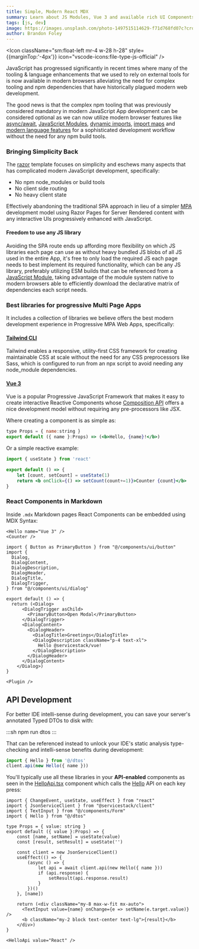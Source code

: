 ```yaml
---
title: Simple, Modern React MDX
summary: Learn about JS Modules, Vue 3 and available rich UI Components
tags: [js, dev]
image: https://images.unsplash.com/photo-1497515114629-f71d768fd07c?crop=entropy&fit=crop&h=1000&w=2000
author: Brandon Foley
---
```



<Icon className="sm:float-left mr-4 w-28 h-28" style={{marginTop:'-4px'}} icon="vscode-icons:file-type-js-official" />

JavaScript has progressed significantly in recent times where many of the tooling & language enhancements
that we used to rely on external tools for is now available in modern browsers alleviating the need for
complex tooling and npm dependencies that have historically plagued modern web development.

The good news is that the complex npm tooling that was previously considered mandatory in modern JavaScript App
development can be considered optional as we can now utilize modern browser features like
[async/await](https://developer.mozilla.org/en-US/docs/Web/JavaScript/Reference/Statements/async_function),
[JavaScript Modules](https://developer.mozilla.org/en-US/docs/Web/JavaScript/Guide/Modules),
[dynamic imports](https://developer.mozilla.org/en-US/docs/Web/JavaScript/Reference/Operators/import),
[import maps](https://developer.mozilla.org/en-US/docs/Web/HTML/Element/script/type/importmap)
and [modern language features](https://developer.mozilla.org/en-US/docs/Web/JavaScript/Guide) for a
sophisticated development workflow without the need for any npm build tools.

### Bringing Simplicity Back

The [razor](https://github.com/NetCoreTemplates/razor) template focuses on simplicity and eschews many aspects that has
complicated modern JavaScript development,
specifically:

- No npm node_modules or build tools
- No client side routing
- No heavy client state

Effectively abandoning the traditional SPA approach in lieu of a simpler [MPA](https://docs.astro.build/en/concepts/mpa-vs-spa/)
development model using Razor Pages for Server Rendered content with any interactive UIs progressively enhanced with JavaScript.

#### Freedom to use any JS library

Avoiding the SPA route ends up affording more flexibility on which JS libraries each page can use as without heavy bundled JS
blobs of all JS used in the entire App, it's free to only load the required JS each page needs to best implement its
required functionality, which can be any JS library, preferably utilizing ESM builds that can be referenced from a
[JavaScript Module](https://developer.mozilla.org/en-US/docs/Web/JavaScript/Guide/Modules), taking advantage of the module system
native to modern browsers able to efficiently download the declarative matrix of dependencies each script needs.

### Best libraries for progressive Multi Page Apps

It includes a collection of libraries we believe offers the best modern development experience in Progressive
MPA Web Apps, specifically:

#### [Tailwind CLI](https://tailwindcss.com/docs/installation)
Tailwind enables a responsive, utility-first CSS framework for creating maintainable CSS at scale without the need for any CSS
preprocessors like Sass, which is configured to run from an npx script to avoid needing any node_module dependencies.

#### [Vue 3](https://vuejs.org/guide/introduction.html)
Vue is a popular Progressive JavaScript Framework that makes it easy to create interactive Reactive Components whose
[Composition API](https://vuejs.org/api/composition-api-setup.html) offers a nice development model without requiring any
pre-processors like JSX.

Where creating a component is as simple as:

```jsx
type Props = { name:string }
export default ({ name }:Props) => (<b>Hello, {name}!</b>)
```
<div className="text-center text-2xl py-2">
    <Hello name="Vue 3" />
</div>

Or a simple reactive example:

```jsx
import { useState } from 'react'

export default () => {
    let [count, setCount] = useState(1)
    return <b onClick={() => setCount(count+=1)}>Counter {count}</b>
}
```

<div className="text-center text-2xl py-2 cursor-pointer select-none">
    <Counter />
</div>

### React Components in Markdown

Inside `.mdx` Markdown pages React Components can be embedded using MDX Syntax:

```tsx
<Hello name="Vue 3" />
<Counter />
```

```tsx
import { Button as PrimaryButton } from "@/components/ui/button"
import {
  Dialog,
  DialogContent,
  DialogDescription,
  DialogHeader,
  DialogTitle,
  DialogTrigger,
} from "@/components/ui/dialog"

export default () => {
  return (<Dialog>
      <DialogTrigger asChild>
        <PrimaryButton>Open Modal</PrimaryButton>
      </DialogTrigger>
      <DialogContent>
        <DialogHeader>
          <DialogTitle>Greetings</DialogTitle>
          <DialogDescription className="p-4 text-xl">
            Hello @servicestack/vue!
          </DialogDescription>
        </DialogHeader>
      </DialogContent>
    </Dialog>)
}
```

```tsx
<Plugin />
```

<div className="text-center">
    <Plugin id="plugin" className="text-2xl py-4" />
</div>


## API Development

For better IDE intelli-sense during development, you can save your server's annotated Typed DTOs to disk with:

:::sh
npm run dtos
:::

That can be referenced instead to unlock your IDE's static analysis type-checking and intelli-sense benefits during development:

```js
import { Hello } from '@/dtos'
client.api(new Hello({ name }))
```

You'll typically use all these libraries in your **API-enabled** components as seen in the
[HelloApi.tsx](https://github.com/NetCoreTemplates/react-spa/blob/main/eproject3.Client/src/_posts/components/HelloApi.tsx)
component which calls the [Hello](https://react-spa.web-templates.io/ui/Hello) API on each key press:

```tsx
import { ChangeEvent, useState, useEffect } from "react"
import { JsonServiceClient } from "@servicestack/client"
import { TextInput } from "@/components/Form"
import { Hello } from "@/dtos"

type Props = { value: string }
export default ({ value }:Props) => {
    const [name, setName] = useState(value)
    const [result, setResult] = useState('')
    
    const client = new JsonServiceClient()
    useEffect(() => {
        (async () => {
            let api = await client.api(new Hello({ name }))
            if (api.response) {
                setResult(api.response.result)
            }
        })()
    }, [name])

    return (<div className="my-8 max-w-fit mx-auto">
      <TextInput value={name} onChange={e => setName(e.target.value)} />
      <b className="my-2 block text-center text-lg">{result}</b>
    </div>)
}
```

```tsx
<HelloApi value="React" />
```

<HelloApi value="React" />